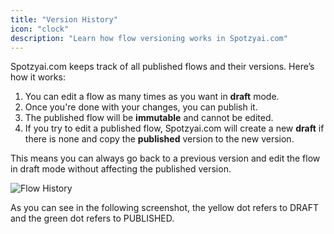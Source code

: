 ```yaml
---
title: "Version History"
icon: "clock"
description: "Learn how flow versioning works in Spotzyai.com"
---
```


Spotzyai.com keeps track of all published flows and their versions. Here’s how it works:

1. You can edit a flow as many times as you want in **draft** mode.
2. Once you're done with your changes, you can publish it.
3. The published flow will be **immutable** and cannot be edited.
4. If you try to edit a published flow, Spotzyai.com will create a new **draft** if there is none and copy the **published** version to the new version.

This means you can always go back to a previous version and edit the flow in draft mode without affecting the published version.

![Flow History](/resources/flow-history.png)

As you can see in the following screenshot, the yellow dot refers to DRAFT and the green dot refers to PUBLISHED.
